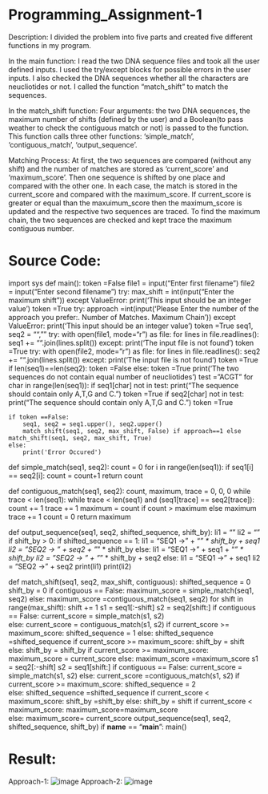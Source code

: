 # Programming_Assignment-1
Description:
I divided the problem into five parts and created five different functions in my program.

In the main function: 
I read the two DNA sequence files and took all the user defined inputs.
I used the try/except blocks for possible errors in the user inputs. 
I also checked the DNA sequences whether all the characters are neucliotides or not. 
I called the function "match_shift" to match the sequences.

In the match_shift function:
Four arguments: the two DNA sequences, the maximum number of shifts (defined by the user) and 
a Boolean(to pass weather to check the contiguous match or not) is passed to the function.
This function calls three other functions: 'simple_match', 'contiguous_match', 'output_sequence'.

Matching Process: 
At first, the two sequences are compared (without any shift) and 
the number of matches are stored as 'current_score' and 'maximum_score'. 
Then one sequence is shifted by one place and compared with the other one. 
In each case, the match is stored in the current_score and compared with the maximum_score.
If current_score is greater or equal than the maxuimum_score then the maximum_score is updated and the 
respective two sequences are traced.
To find the maximum chain, the two sequences are checked and kept trace the maximum contiguous number.

# Source Code:
import sys
def main():
    token =False
    file1 = input("Enter first filename\n")
    file2 = input("Enter second filename\n")
    try:
        max_shift = int(input("Enter the maximum shift\n"))
    except ValueError:
        print('This input should be an integer value')
        token =True
    try:
        approach =int(input('Please Enter the number of the approach you prefer:\n 1. Number of Matches\n 2. Maximum Chain\n'))
    except ValueError:
        print('This input should be an integer value')
        token =True
    seq1, seq2 = "", ""
    try:
        with open(file1, mode="r") as file:
            for lines in file.readlines():
                seq1 += "".join(lines.split())
    except:
        print('The input file is not found')
        token =True
    try:
        with open(file2, mode="r") as file:
            for lines in file.readlines():
                seq2 += "".join(lines.split())
    except:
        print('The input file is not found')
        token =True
    if len(seq1)==len(seq2):
        token =False
    else:
        token =True
        print('The two sequences do not contain equal number of neucliotides')
    test = "ACGT"
    for char in range(len(seq1)):
        if seq1[char] not in test:
            print("The sequence should contain only A,T,G and C.")
            token =True
        if seq2[char] not in test:
            print("The sequence should contain only A,T,G and C.")
            token =True
    
    if token ==False:
        seq1, seq2 = seq1.upper(), seq2.upper()
        match_shift(seq1, seq2, max_shift, False) if approach==1 else match_shift(seq1, seq2, max_shift, True)
    else:
        print('Error Occured')
    
def simple_match(seq1, seq2):
    count = 0
    for i in range(len(seq1)):
        if seq1[i] == seq2[i]:
            count = count+1
    return count

def contiguous_match(seq1, seq2):
    count, maximum, trace = 0, 0, 0
    while trace < len(seq1):
        while trace < len(seq1) and (seq1[trace] == seq2[trace]):
            count += 1
            trace += 1
        maximum = count if count > maximum else maximum
        trace += 1
        count = 0
    return maximum

def output_sequence(seq1, seq2, shifted_sequence, shift_by):
    li1 = ""
    li2 = ""
    if shift_by > 0:
        if shifted_sequence == 1:
            li1 = "SEQ1 -> " + "_" * shift_by + seq1
            li2 = "SEQ2 -> " + seq2 + "_" * shift_by
        else:
            li1 = "SEQ1 -> " + seq1 + "_" * shift_by
            li2 = "SEQ2 -> " + "_" * shift_by + seq2
    else:
        li1 = "SEQ1 -> " + seq1
        li2 = "SEQ2 -> " + seq2
    print(li1)
    print(li2)

def match_shift(seq1, seq2, max_shift, contiguous):
    shifted_sequence = 0
    shift_by = 0
    if contiguous == False:
        maximum_score = simple_match(seq1, seq2)
    else:
        maximum_score =contiguous_match(seq1, seq2)
    for shift in range(max_shift):
        shift += 1
        s1 = seq1[:-shift]
        s2 = seq2[shift:]
        if contiguous == False:
            current_score = simple_match(s1, s2)  
        else:
            current_score = contiguous_match(s1, s2)
        if current_score >= maximum_score:
            shifted_sequence = 1 
        else:
            shifted_sequence =shifted_sequence
        if current_score >= maximum_score:
            shift_by = shift  
        else:
            shift_by = shift_by 
        if current_score >= maximum_score:
            maximum_score = current_score 
        else: 
            maximum_score =maximum_score
        s1 = seq2[:-shift]
        s2 = seq1[shift:]
        if contiguous == False:
            current_score = simple_match(s1, s2) 
        else:
            current_score =contiguous_match(s1, s2)
        if current_score >= maximum_score:
            shifted_sequence = 2  
        else:
            shifted_sequence =shifted_sequence
        if current_score < maximum_score:
            shift_by =shift_by
        else:
            shift_by = shift
        if current_score < maximum_score:
            maximum_score=maximum_score  
        else:
            maximum_score= current_score
    output_sequence(seq1, seq2, shifted_sequence, shift_by)
if __name__ == "__main__":
    main()


# Result:
Approach-1:
![image](https://github.com/iShafkat/INF502/blob/master/approach1.JPG)
Approach-2:
![image](https://github.com/iShafkat/INF502/blob/master/approach2.JPG)
